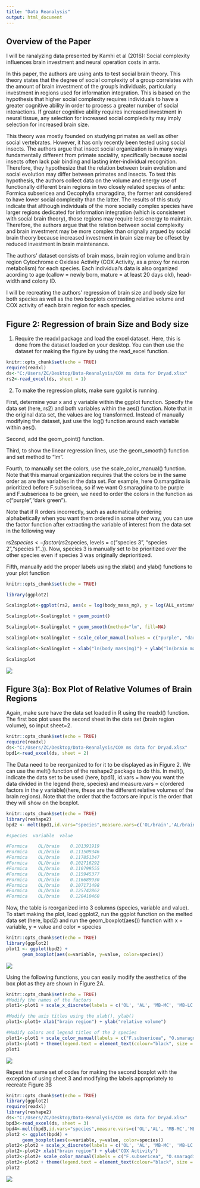 ```yaml
---
title: "Data Reanalysis"
output: html_document
---
```

## Overview of the Paper

I will be ranalyzing data presented by Kamhi et al (2016): Social complexity influences brain investment and neural operation costs in ants. 

In this paper, the authors are using ants to test social brain theory. This theory states that the degree of social complexity of a group correlates with the amount of brain investment of the group's individuals, particularly investment in regions used for information integration. This is based on the hypothesis that higher social complexity requires individuals to have a greater cognitive ability in order to process a greater number of social interactions. If greater cognitive ability requires increased investment in neural tissue, any selection for increased social compledxity may imply selection for increased brain size.

This theory was mostly founded on studying primates as well as other social vertebrates. However, it has only recently been tested using social insects. The authors argue that insect social organization is in many ways fundamentally different from primate sociality, specifically because social insects often lack pair binding and lasting inter-individual recognition. Therefore, they hypothesize that the relation between brain evolution and social evolution may differ between primates and insects. To test this hypothesis, the authors collect data on the volume and energy use of functionally different brain regions in two closely related species of ants: Formica subsericea and Oecophylla smaragdina, the former ant considered to have lower social complexity than the latter. The results of this study indicate that although individuals of the more socially complex species have larger regions dedicated for information integration (which is consistenet with social brain theory), those regions may require less energy to maintain. Therefore, the authors argue that the relation between social complexity and brain investment may be more complex than orignally argued by social brain theory because increased investment in brain size may be offeset by reduced investment in brain maintenance. 

The authors' dataset consists of brain mass, brain region volume and brain region Cytochrome c Oxidase Activity (COX Activity, as a proxy for neuron metabolism) for each species. Each individual's data is also organized acording to age (callow = newly born, mature = at least 20 days old), head-width and colony ID. 

I will be recreating the authors' regression of brain size and body size for both species as well as the two boxplots contrasting relative volume and COX activity of each brain region for each species.

## Figure 2: Regression of brain Size and Body size

1) Require the readxl package and load the excel dataset. Here, this is done from the dataset loaded on your desktop. You can then use the dataset for making the figure by using the read_excel function.
```r
knitr::opts_chunk$set(echo = TRUE)
require(readxl)
ds<-"C:/Users/ZC/Desktop/Data-Reanalysis/COX ms data for Dryad.xlsx"
rs2<-read_excel(ds, sheet = 1)
```

2) To make the regression plots, make sure ggplot is running. 

First, determine your x and y variable within the ggplot function. Specify the data set (here, rs2) and both variables within the aes() function.  Note that in the original data set, the values are log transformed. Instead of manually modifying the dataset, just use the log() function around each variable within aes().  

Second, add the geom_point() function. 

Third, to show the linear regression lines, use the geom_smooth() function and set method to "lm". 

Fourth, to manually set the colors, use the scale_color_manual() function. Note that this manual organization requires that the colors be in the same order as are the variables in the data set. For example, here O.smargdina is prioritized before F.subsericea, so if we want O.smaragdina to be purple and F.subsericea to be green, we need to order the colors in the function as c("purple","dark green"). 

Note that if R orders incorrectly, such as automatically ordering alphabetically when you want them ordered in some other way, you can use the factor function after extracting the variable of interest from the data set in the following way

rs2$species <- factor(rs2$species, levels = c("species 3", "species 2","species 1"..)). Now, species 3 is manually set to be prioritized over the other species even if species 3 was originally deprioritized. 

Fifth, manually add the proper labels using the xlab() and ylab() functions to your plot function
```r
knitr::opts_chunk$set(echo = TRUE)

library(ggplot2)

Scalingplot<-ggplot(rs2, aes(x = log(body_mass_mg), y = log(ALL_estimated_brain_mass_by_species), colour = species)) 

Scalingplot<-Scalingplot + geom_point()

Scalingplot<-Scalingplot + geom_smooth(method="lm", fill=NA)

Scalingplot<-Scalingplot + scale_color_manual(values = c("purple", "dark green"))

Scalingplot<-Scalingplot + xlab("ln(body mass(mg)") + ylab("ln(brain mass(ug)") 

Scalingplot
```
![]( ./Data-Reanalysis/Recreation of Figure 2 from Kamhi et al 2016.png )


## Figure 3(a): Box Plot of Relative Volumes of Brain Regions
Again, make sure have the data set loaded in R using the readxl() function. The first box plot uses the second sheet in the data set (brain region volume), so input sheet=2.
```r
knitr::opts_chunk$set(echo = TRUE)
require(readxl)
ds<-"C:/Users/ZC/Desktop/Data-Reanalysis/COX ms data for Dryad.xlsx"
bpd1<-read_excel(ds, sheet = 2)
```
The Data need to be reorganized to for it to be displayed as in Figure 2. We can use the melt() function of the reshape2 package to do this. In melt(), indicate the data set to be used (here, bpd1), id.vars = how you want the data divided in the legend (here, species) and measure.vars = c(ordered factors in the y variable)(here, these are the different relative volumes of the brain regions). Note that the order that the factors are input is the order that they will show on the boxplot.

```r
knitr::opts_chunk$set(echo = TRUE)
library(reshape2)
bpd2 <- melt(bpd1,id.vars="species",measure.vars=c('OL/brain','AL/brain', 'MB-MC/brain','MB-LC/brain','MB-lobes/brain','CC/brain','SEZ/brain'))

#species  variable  value

#Formica	OL/brain	0.101391919		
#Formica	OL/brain	0.111509346		
#Formica	OL/brain	0.117851347		
#Formica	OL/brain	0.102716292		
#Formica	OL/brain	0.110799555		
#Formica	OL/brain	0.115945377		
#Formica	OL/brain	0.116689930		
#Formica	OL/brain	0.107171498		
#Formica	OL/brain	0.125742862		
#Formica	OL/brain	0.120410460	
```
Now, the table is reorganized into 3 columns (species, variable and value). To start making the plot, load ggplot2, run the ggplot function on the melted data set (here, bpd2) and run the geom_boxplot(aes()) function with x = variable, y = value and color = species

```r
knitr::opts_chunk$set(echo = TRUE)
library(ggplot2)
plot1 <- ggplot(bpd2) +
      geom_boxplot(aes(x=variable, y=value, color=species))
```
![](./Data-Reanalysis/Fig3Aincomplete.jpeg  )

Using the following functions, you can easily modify the aesthetics of the box plot as they are shown in Figure 2A. 
```r
knitr::opts_chunk$set(echo = TRUE)
#Modify the names of the factors 
plot1<-plot1 + scale_x_discrete(labels = c('OL', 'AL', 'MB-MC', 'MB-LC', 'MB-Lobes', 'CC', 'SEZ'))

#Modify the axis titles using the xlab(), ylab()
plot1<-plot1+ xlab("brain region") + ylab("relative volume")

#Modify colors and legend titles of the 2 species
plot1<-plot1 + scale_color_manual(labels = c("F.subsericea", "O.smaragdina major"), values = c("purple", "green"))
plot1<-plot1 + theme(legend.text = element_text(colour="black", size = 10, face = "italic"))
plot1
```
![](./Data-Reanalysis/Fig3Acomplete.jpeg)

Repeat the same set of codes for making the second boxplot with the exception of using sheet 3 and modifying the labels appropriately to recreate Figure 3B

```r
knitr::opts_chunk$set(echo = TRUE)
library(ggplot2)
require(readxl)
library(reshape2)
ds<-"C:/Users/ZC/Desktop/Data-Reanalysis/COX ms data for Dryad.xlsx"
bpd3<-read_excel(ds, sheet = 3)
bpd4<-melt(bpd3,id.vars="species",measure.vars=c('OL','AL', 'MB-MC','MB-LC','MB-lobes','CC','SEZ','ROCB'))
plot2 <- ggplot(bpd4) +
      geom_boxplot(aes(x=variable, y=value, color=species))
plot2<-plot2 + scale_x_discrete(labels = c('OL', 'AL', 'MB-MC', 'MB-LC', 'MB-Lobes', 'CC', 'SEZ','ROCB'))
plot2<-plot2+ xlab("brain region") + ylab("COX Activity")
plot2<-plot2+ scale_color_manual(labels = c("F.subsericea", "O.smaragdina major"), values = c("purple", "green"))
plot2<-plot2 + theme(legend.text = element_text(colour="black", size = 10, face = "italic"))
plot2
```
![](./Data-Reanalysis/Fig3B.jpeg)
